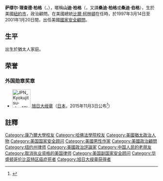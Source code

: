 {{Infobox officeholder
|name               = 山迪·柏格<br>Sandy Berger
|image              = SandyBerger.jpg
|imagesize          = 200px
|office             = 第19任美國[[國家安全顧問|國家安全顧問]]
|term_start         = 1997年3月14日
|term_end           = 2001年1月20日
|president          = [[比爾·柯林頓|比爾·柯林頓]]
|predecessor        = [[安东尼·雷克|安东尼·雷克]]
|successor          = [[康多莉扎·赖斯|康多莉扎·赖斯]]
|office2            = [[美國總統國家安全事務助理副司長|美國總統國家安全事務助理副司長]]
|term_start2        = 1993年1月20日
|term_end2          = 1997年3月14日
|president2         = [[比爾·柯林頓|比爾·柯林頓]]
|predecessor2       = [[Jonathan_Howe|Jonathan Howe]]
|successor2         = [[James_Steinberg|James Steinberg]]
|birthname          = 撒母耳·理查德·柏格<br>（Samuel Richard Berger）
|birth_date         = {{Birth date|1945|10|28|}}
|birth_place        = [[Millerton,_New_York|Millerton, New York]], U.S.
|death_date         = {{Death date and age|2015|12|02|1945|10|28}}
|death_place        = {{US}}華盛頓特區
|nationality        = {{US}}
|party              = {{DP}}
|spouse             = Susan Harrison Berger<ref name=nyt1>{{cite news|last1=Sanger|first1=David E.|title=http://www.nytimes.com/2015/12/03/us/samuel-berger-dies.html?_r=0|url=http://www.nytimes.com/2015/12/03/us/samuel-berger-dies.html?_r=0|accessdate=December 3, 2015|work=New York Times|date=December 2, 2015|archiveurl=https://web.archive.org/web/20151204222032/http://www.nytimes.com/2015/12/03/us/samuel-berger-dies.html?_r=0|archivedate=2015-12-04|dead-url=no}}</ref>
|children           = 3子
|alma_mater         = [[康乃爾大學|康乃爾大學]]<small>([[學士|學士]])</small><br/>[[哈佛大學|哈佛大學]]<small>([[Juris_Doctor|Juris Doctor]])</small>
|occupation         = [[政治顧問|政治顧問]]<br/> [[政治評論員|政治評論員]]<br/>[[遊說集團|遊說者]]<br/>[[律師|律師]]
}}

'''萨缪尔·理查德·柏格'''（{{lang-en|Samuel Richard Berger}}，{{bd|1945年|10月28日|2015年|12月2日|catIdx= Berger, Sandy}}），暱稱'''山迪·柏格'''（{{lang|en|Sandy Berger}}，又譯'''桑迪·柏格'''或'''桑迪·伯格'''），生於美國[[紐約市|紐約市]]，政治顧問。在美國總統[[比爾·柯林頓|比爾·柯林頓]]在任時，於1997年3月14日至2001年1月20日間，出任美國[[國家安全顧問|國家安全顧問]]。

==生平==
出生於猶太人家庭。

==荣誉==
===外国勋章奖章===
* [[File:JPN_Kyokujitsu-sho_1Class_BAR.svg|60px]] [[旭日大绶章|旭日大绶章]]（[[日本|日本]]，2015年11月3日公布<ref>{{ja}}{{cite web |url=https://www.mofa.go.jp/mofaj/files/000108666.pdf |title=平成27年秋の外国人叙勲受章者名簿 |publisher=[[内阁府|内阁府]] |date=2015-11-03 |accessdate=2022-05-07 |archive-date=2022-01-18 |archive-url=https://web.archive.org/web/20220118205630/https://www.mofa.go.jp/mofaj/files/000108666.pdf |dead-url=no }}</ref>）

==註釋==
{{reflist}}

{{NSAA}}
{{DEFAULTSORT:Berger, Sandy}}
[[Category:康乃爾大學校友|Category:康乃爾大學校友]]
[[Category:哈佛法學院校友|Category:哈佛法學院校友]]
[[Category:美國猶太政治人物|Category:美國猶太政治人物]]
[[Category:美国国家安全顾问|Category:美国国家安全顾问]]
[[Category:美國男性作家|Category:美國男性作家]]
[[Category:美國政治顧問|Category:美國政治顧問]]
[[Category:纽约州律师|Category:纽约州律师]]
[[Category:美國政治評論家|Category:美國政治評論家]]
[[Category:中国人民的老朋友|Category:中国人民的老朋友]]
[[Category:取消执业资格的美国律师|Category:取消执业资格的美国律师]]
[[Category:美国副国家安全顾问|Category:美国副国家安全顾问]]
[[Category:华盛顿哥伦比亚特区癌症死者|Category:华盛顿哥伦比亚特区癌症死者]]
[[Category:旭日大绶章获得者|Category:旭日大绶章获得者]]